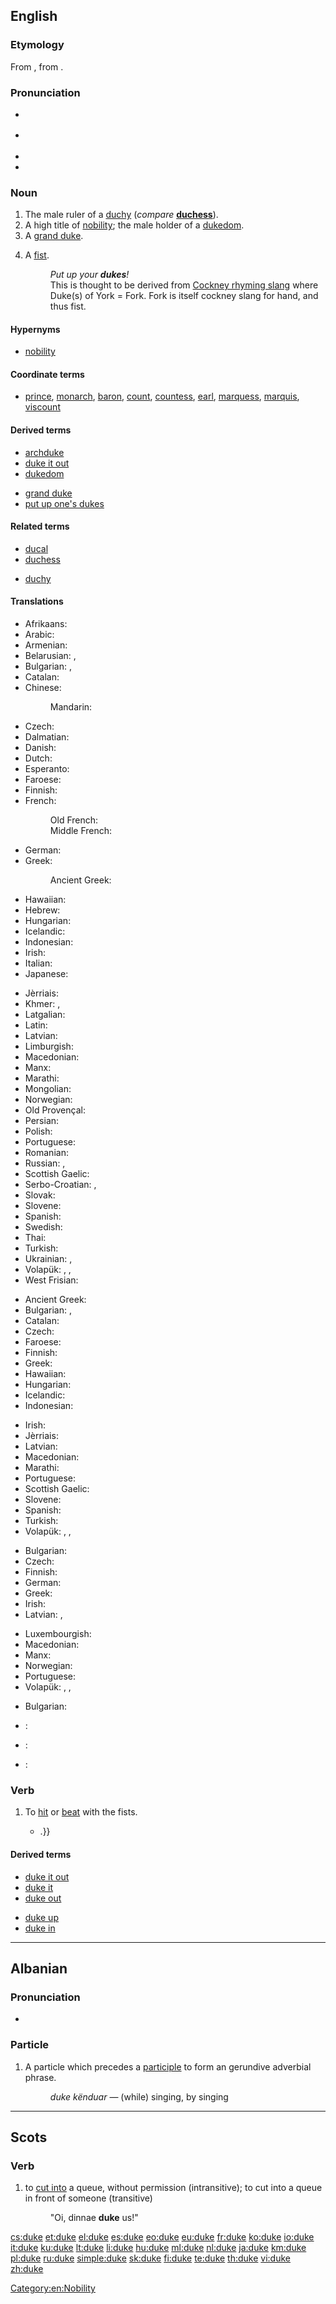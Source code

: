 {{also|Duke}}
==English==
{{wikipedia}}

===Etymology===
From {{etyl|fro|en}} {{term|lang=fro|duc}}, from {{etyl|la|en}} {{term|lang=la|dux}}.

===Pronunciation===
* {{a|UK}} {{IPA|/djuːk/|/dʒuːk/}}
* {{a|US}} {{IPA|/duːk/}}
* {{audio|en-us-duke.ogg|Audio (US)}}
* {{rhymes|uːk}}

===Noun===
{{en-noun}}

# The male ruler of a [[duchy]] (''compare'' '''[[duchess]]''').
# A high title of [[nobility]]; the male holder of a [[dukedom]].
# A [[grand duke]].
# {{context|slang|usually in plural|lang=en}} A [[fist]].
#: ''Put up your '''dukes'''!''
#: This is thought to be derived from [[Wikipedia:Cockney rhyming slang|Cockney rhyming slang]] where Duke(s) of York = Fork. Fork is itself cockney slang for hand, and thus fist.

====Hypernyms====
* [[nobility]]

====Coordinate terms====
{{checksense}}
* [[prince]], [[monarch]], [[baron]], [[count]], [[countess]], [[earl]], [[marquess]], [[marquis]], [[viscount]]

====Derived terms====
{{rel-top|terms derived from ''duke'' (noun)}}
* [[archduke]]
* [[duke it out]]
* [[dukedom]]
{{rel-mid}}
* [[grand duke]]
* [[put up one's dukes]]
{{rel-bottom}}

====Related terms====
{{rel-top|terms related to ''duke'' (noun)}}
* [[ducal]]
* [[duchess]]
{{rel-mid}}
* [[duchy]]
{{rel-bottom}}

====Translations====
{{trans-top|male ruler of a duchy}}
* Afrikaans: {{t-|af|hertog}}
* Arabic: {{t-|ar|دوق|m|tr=dūq|sc=Arab}}
* Armenian: {{t-|hy|դուքս|tr=duk's}}
* Belarusian: {{t-|be|герцаг|m|tr=hjércah|sc=Cyrl}}, {{t-|be|князь|m|tr=knjazʹ|sc=Cyrl}}
* Bulgarian: {{t-|bg|херцог|m|tr=hércog}}, {{t-|bg|дук|m|tr=duk}}
* Catalan: {{t+|ca|duc|m}}
* Chinese:
*: Mandarin: {{t|cmn|公爵|tr=gōngjué|sc=Hani}}
* Czech: {{t-|cs|vévoda|m}}
* Dalmatian: {{tø|dlm|ducat|m}}
* Danish: {{t-|da|hertug}}
* Dutch: {{t+|nl|hertog|m}}
* Esperanto: {{t-|eo|duko}}
* Faroese: {{t-|fo|hertogi|m}}
* Finnish: {{t+|fi|herttua}}
* French: {{t+|fr|duc|m}}
*: Old French: {{tø|fro|duc|m}}
*: Middle French: {{tø|frm|duc|m}}
* German: {{t+|de|Herzog|m}}
* Greek: {{t+|el|δούκας|m|tr=doúkas}}
*: Ancient Greek: {{tø|grc|δούξ|sc=polytonic}}
* Hawaiian: {{tø|haw|duke}}
* Hebrew: {{t+|he|דוכס}}
* Hungarian: {{t+|hu|herceg}}
* Icelandic: {{t-|is|hertogi|m}}
* Indonesian: {{t+|id|adipati}}
* Irish: {{t+|ga|diúc|m}}
* Italian: {{t+|it|duca|m}}
* Japanese: {{t+|ja|公爵|tr=こうしゃく, kōshaku|sc=Jpan}}
{{trans-mid}}
* Jèrriais: {{tø|roa-jer|duc|m}}
* Khmer: {{t-|km|ចៅពញា|m|tr=chav pnyie}}, {{t-|km|អ្នកឧកញ៉ា|tr=neak ok nha|sc=Khmr}}
* Latgalian: {{tø|ltg|gercogs|m}}
* Latin: {{t+|la|dux|m}}
* Latvian: {{t-|lv|hercogs}}
* Limburgish: {{t-|li|hertog}}
* Macedonian: {{t-|mk|војвода|m|tr=vójvoda}}
* Manx: {{t-|gv|duic}}
* Marathi: {{t-|mr|ड्यूक|tr=ḍyūka|sc=Deva}}
* Mongolian: {{t-|mn|гүн|tr=gün|sc=Cyrl}}
* Norwegian: {{t-|no|hertug}}
* Old Provençal: {{tø|pro|duc|m}}
* Persian: {{t+|fa|دوک|tr=duk|sc=fa-Arab}}
* Polish: {{t+|pl|książę|m}}
* Portuguese: {{t+|pt|duque|m}}
* Romanian: {{t+|ro|duce|m}}
* Russian: {{t+|ru|герцог|m|tr=gércog}}, {{t+|ru|князь|m|tr=knjazʹ|sc=Cyrl}}
* Scottish Gaelic: {{t-|gd|diùc|m}}
* Serbo-Croatian: {{t-|sh|vojvoda|m}}, {{t-|sh|војвода|m}}
* Slovak: {{t-|sk|vojvoda|m}}
* Slovene: {{t+|sl|vojvoda|m}}
* Spanish: {{t+|es|duque|m}}
* Swedish: {{t+|sv|hertig}}
* Thai: {{t-|th|เจ้าพระยา|tr=jâo prá yaa|sc=Thai}}
* Turkish: {{t+|tr|dük}}
* Ukrainian: {{t-|uk|герцог|m|tr=hércoh|sc=Cyrl}}, {{t-|uk|князь|m|tr=knjazʹ|sc=Cyrl}}
* Volapük: {{qualifier|♂♀}} {{t+|vo|dük}}, {{qualifier|♂}} {{t-|vo|hidük}}, {{qualifier|♀}} {{t+|vo|jidük}}
* West Frisian: {{t-|fy|hartoch}}
{{trans-bottom}}

{{trans-top|male holder of a dukedom}}
* Ancient Greek: {{tø|grc|δούξ|m|sc=polytonic}}
* Bulgarian: {{t-|bg|херцог|m}}, {{t-|bg|дук|m}}
* Catalan: {{t+|ca|duc}}
* Czech: {{t-|cs|vévoda|m}}
* Faroese: {{t-|fo|hertogi|m}}
* Finnish: {{t+|fi|herttua}}
* Greek: {{t+|el|δούκας|m|tr=doúkas}}
* Hawaiian: {{tø|haw|duke}}
* Hungarian: {{t+|hu|herceg}}
* Icelandic: {{t-|is|hertogi|m}}
* Indonesian: {{t+|id|adipati}}
{{trans-mid}}
* Irish: {{t+|ga|diúc|m}}
* Jèrriais: {{tø|roa-jer|duc|m}}
* Latvian: {{t-|lv|hercogs|m}}
* Macedonian: {{t-|mk|војвода|m|tr=vójvoda}}
* Marathi: {{t-|mr|ड्यूक|tr=ḍyūka|sc=Deva}}
* Portuguese: {{t+|pt|duque|m}}
* Scottish Gaelic: {{t-|gd|diùc|m}}
* Slovene: {{t+|sl|vojvoda|m}}
* Spanish: {{t+|es|duque|m}}
* Turkish: {{t+|tr|dük}}
* Volapük: {{qualifier|♂♀}} {{t+|vo|dük}}, {{qualifier|♂}} {{t-|vo|hidük}}, {{qualifier|♀}} {{t+|vo|jidük}}
{{trans-bottom}}

{{trans-top|grand duke}}
* Bulgarian: {{t-|bg|велик херцог|m}}
* Czech: {{t-|cs|velkovévoda|m}}
* Finnish: {{t-|fi|suurherttua}}
* German: {{t+|de|Großherzog|m}}
* Greek: {{t-|el|μέγας δούκας|m|tr=mégas doúkas}}
* Irish: {{t-|ga|ard-diúc|m}}
* Latvian: {{t-|lv|lielhercogs|m}}, {{t-|lv|erchercogs|m}}
{{trans-mid}}
* Luxembourgish: {{t-|lb|Herzog}}
* Macedonian: {{t-|mk|велик војвода|m|tr=vélik vójvoda}}
* Manx: {{t-|gv|ard-duic|m}}
* Norwegian: {{t-|no|storhertug|m}}
* Portuguese: {{t-|pt|grão-duque}}
* Volapük: {{qualifier|♂♀}} {{t+|vo|ledük|}}, {{qualifier|♂}} {{t-|vo|hiledük|}}, {{qualifier|♀}} {{t+|vo|jiledük|}}
{{trans-bottom}}

{{trans-top|slang: fist}}
* Bulgarian: {{t+|bg|юмрук|m}}
{{trans-mid}}
{{trans-bottom}}

<!--Remove this section once all of the translations below have been moved into the tables above.-->
{{checktrans-top}}
* {{ttbc|br}}: {{t-|br|dug|m-p}}
* {{ttbc|la}}: {{t+|la|dux|m}}
* {{ttbc|lt}}: {{qualifier|1, 2}} {{t-|lt|hercogas|m}}
{{trans-bottom}}

===Verb===
{{en-verb|duk|es}}

# {{context|transitive|lang=en}} To [[hit]] or [[beat]] with the fists.
#* {{quote-book|2003|John A. Dinan|Private Eyes in the Comics|isbn=159393002X|pageurl=http://books.google.com/books?id=7vvAzXjtBAcC&pg=PA65|page=65
|passage=It seems that PI Rainer was '''duked''' by his wife {{...|and he explores his feelings of being on the receiving end of a beating with the gal who is the object of their $300 case, Leila Burnett}}.}}

====Derived terms====
{{rel-top|terms derived from ''duke'' (verb)}}
* [[duke it out]]
* [[duke it]]
* [[duke out]]
{{rel-mid}}
* [[duke up]]
* [[duke in]]
{{rel-bottom}}

[[Category:en:Nobility]]

----

==Albanian==

===Pronunciation===
* {{IPA|[ˈdukɛ]|lang=sq}}

===Particle===
{{head|sq|particle}}

# A particle which precedes a [[participle]] to form an gerundive adverbial phrase.
#: ''duke kënduar'' — (while) singing, by singing

----

==Scots==

===Verb===
{{sco-verb|dukes|dukin|dukit|dukit}}

# to [[cut in]]to a queue, without permission (intransitive); to cut into a queue in front of someone (transitive)
#: "Oi, dinnae '''duke''' us!"

[[cs:duke]]
[[et:duke]]
[[el:duke]]
[[es:duke]]
[[eo:duke]]
[[eu:duke]]
[[fr:duke]]
[[ko:duke]]
[[io:duke]]
[[it:duke]]
[[ku:duke]]
[[lt:duke]]
[[li:duke]]
[[hu:duke]]
[[ml:duke]]
[[nl:duke]]
[[ja:duke]]
[[km:duke]]
[[pl:duke]]
[[ru:duke]]
[[simple:duke]]
[[sk:duke]]
[[fi:duke]]
[[te:duke]]
[[th:duke]]
[[vi:duke]]
[[zh:duke]]